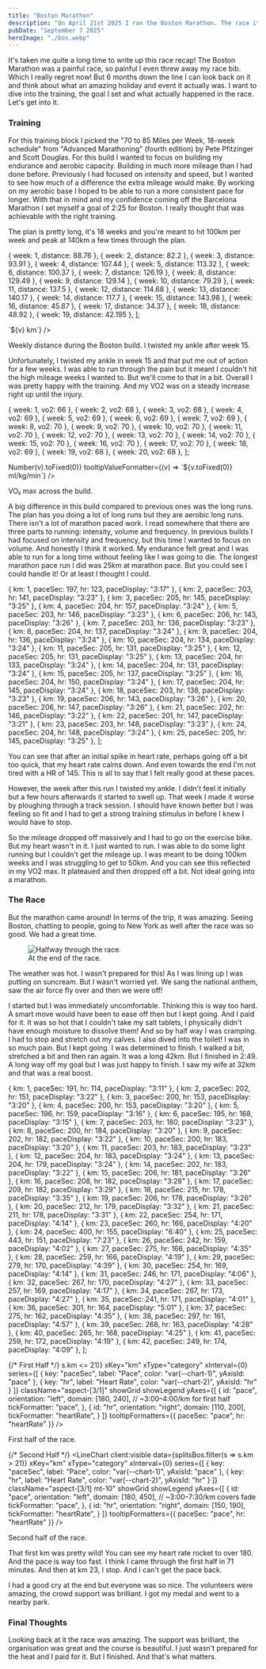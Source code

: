 ```yaml
---
title: "Boston Marathon"
description: "On April 21st 2025 I ran the Boston Marathon. The race itself didn't quite go to plan but I had an amazing time. This is the recap!"
pubDate: "September 7 2025"
heroImage: "./bos.webp"
---
```


It's taken me quite a long time to write up this race recap! The Boston Marathon was a painful race, so painful I even threw away my race bib. Which I really regret now! But 6 months down the line I can look back on it and think about what an amazing holiday and event it actually was. I want to dive into the training, the goal I set and what actually happened in the race. Let's get into it.

### Training

For this training block I picked the "70 to 85 Miles per Week, 18-week schedule" from "Advanced Marathoning" (fourth edition) by Pete Pfitzinger and Scott Douglas. For this build I wanted to focus on building my endurance and aerobic capacity. Building in much more mileage than I had done before. Previously I had focused on intensity and speed, but I wanted to see how much of a difference the extra mileage would make. By working on my aerobic base I hoped to be able to run a more consistent pace for longer. With that in mind and my confidence coming off the Barcelona Marathon I set myself a goal of 2:25 for Boston. I really thought that was achievable with the right training.

The plan is pretty long, it's 18 weeks and you're meant to hit 100km per week and peak at 140km a few times through the plan.



  { week: 1, distance: 88.76 },
  { week: 2, distance: 82.2 },
  { week: 3, distance: 93.91 },
  { week: 4, distance: 107.44 },
  { week: 5, distance: 113.32 },
  { week: 6, distance: 100.37 },
  { week: 7, distance: 126.19 },
  { week: 8, distance: 129.49 },
  { week: 9, distance: 129.14 },
  { week: 10, distance: 79.29 },
  { week: 11, distance: 137.5 },
  { week: 12, distance: 114.68 },
  { week: 13, distance: 140.17 },
  { week: 14, distance: 117.7 },
  { week: 15, distance: 143.98 },
  { week: 16, distance: 45.87 },
  { week: 17, distance: 34.37 },
  { week: 18, distance: 48.92 },
  { week: 19, distance: 42.195 },
];

<div className="my-6">
  <LineChart
    client:visible
    data={weeklyDistance}
    xKey="week"
    xType="category"
    xInterval={0}
    series={[{ key: "distance", label: "Weekly distance (km)", color: "var(--chart-1)" }]}
    className="aspect-[3/1]"
    showGrid
    showLegend
    yTickFormatter={(v) => `${v} km`}
  />
  <p className="mt-2 text-center text-xs text-muted-foreground">Weekly distance during the Boston build. I twisted my ankle after week 15.</p>
  </div>

Unfortunately, I twisted my ankle in week 15 and that put me out of action for a few weeks. I was able to run through the pain but it meant I couldn't hit the high mileage weeks I wanted to. But we'll come to that in a bit. Overall I was pretty happy with the training. And my VO2 was on a steady increase right up until the injury.


  { week: 1, vo2: 66 },
  { week: 2, vo2: 68 },
  { week: 3, vo2: 68 },
  { week: 4, vo2: 69 },
  { week: 5, vo2: 69 },
  { week: 6, vo2: 69 },
  { week: 7, vo2: 69 },
  { week: 8, vo2: 70 },
  { week: 9, vo2: 70 },
  { week: 10, vo2: 70 },
  { week: 11, vo2: 70 },
  { week: 12, vo2: 70 },
  { week: 13, vo2: 70 },
  { week: 14, vo2: 70 },
  { week: 15, vo2: 70 },
  { week: 16, vo2: 70 },
  { week: 17, vo2: 70 },
  { week: 18, vo2: 69 },
  { week: 19, vo2: 68 },
  { week: 20, vo2: 68 },
];

<div className="my-6">
  <LineChart
    client:visible
    data={vo2Max}
    xKey="week"
    xType="category"
    xInterval={0}
    series={[{ key: "vo2", label: "VO₂ max (ml/kg/min)", color: "var(--chart-1)" }]}
    className="aspect-[3/1]"
    showGrid
    showLegend
    yDomain={[60, "auto"]}
    yTickFormatter={(v) => Number(v).toFixed(0)}
    tooltipValueFormatter={(v) => `${v.toFixed(0)} ml/kg/min`}
  />
  <p className="mt-2 text-center text-xs text-muted-foreground">VO₂ max across the build.</p>
</div>

A big difference in this build compared to previous ones was the long runs. The plan has you doing a lot of long runs but they are aerobic long runs. There isn't a lot of marathon paced work. I read somewhere that there are three parts to running: intensity, volume and frequency. In previous builds I had focused on intensity and frequency, but this time I wanted to focus on volume. And honestly I think it worked. My endurance felt great and I was able to run for a long time without feeling like I was going to die. The longest marathon pace run I did was 25km at marathon pace. But you could see I could handle it! Or at least I thought I could.

  { km: 1, paceSec: 197, hr: 123, paceDisplay: "3:17" },
  { km: 2, paceSec: 203, hr: 141, paceDisplay: "3:23" },
  { km: 3, paceSec: 205, hr: 145, paceDisplay: "3:25" },
  { km: 4, paceSec: 204, hr: 157, paceDisplay: "3:24" },
  { km: 5, paceSec: 203, hr: 146, paceDisplay: "3:23" },
  { km: 6, paceSec: 206, hr: 143, paceDisplay: "3:26" },
  { km: 7, paceSec: 203, hr: 136, paceDisplay: "3:23" },
  { km: 8, paceSec: 204, hr: 137, paceDisplay: "3:24" },
  { km: 9, paceSec: 204, hr: 136, paceDisplay: "3:24" },
  { km: 10, paceSec: 204, hr: 134, paceDisplay: "3:24" },
  { km: 11, paceSec: 205, hr: 131, paceDisplay: "3:25" },
  { km: 12, paceSec: 205, hr: 131, paceDisplay: "3:25" },
  { km: 13, paceSec: 204, hr: 133, paceDisplay: "3:24" },
  { km: 14, paceSec: 204, hr: 131, paceDisplay: "3:24" },
  { km: 15, paceSec: 205, hr: 137, paceDisplay: "3:25" },
  { km: 16, paceSec: 204, hr: 150, paceDisplay: "3:24" },
  { km: 17, paceSec: 204, hr: 145, paceDisplay: "3:24" },
  { km: 18, paceSec: 203, hr: 138, paceDisplay: "3:23" },
  { km: 19, paceSec: 206, hr: 143, paceDisplay: "3:26" },
  { km: 20, paceSec: 206, hr: 147, paceDisplay: "3:26" },
  { km: 21, paceSec: 202, hr: 146, paceDisplay: "3:22" },
  { km: 22, paceSec: 201, hr: 147, paceDisplay: "3:21" },
  { km: 23, paceSec: 203, hr: 148, paceDisplay: "3:23" },
  { km: 24, paceSec: 204, hr: 148, paceDisplay: "3:24" },
  { km: 25, paceSec: 205, hr: 145, paceDisplay: "3:25" },
];


<div className="my-6">
  <LineChart
    client:visible
    data={splits}
    xKey="km"
    xType="category"
    xInterval={0}
    series={[
      { 
        key: "paceSec", 
        label: "Pace", 
        color: "var(--chart-1)",
        yAxisId: "pace"
      },
      { 
        key: "hr", 
        label: "Heart Rate", 
        color: "var(--chart-2)",
        yAxisId: "hr"
      }
    ]}
    className="aspect-[3/1]"
    showGrid
    showLegend
    yAxes={[
      {
        id: "pace",
        orientation: "left",
        domain: [195, 210],
        tickFormatter: "pace",
      },
      {
        id: "hr",
        orientation: "right",
        domain: [120, 160],
        tickFormatter: "heartRate",
      }
    ]}
    tooltipFormatters={{
      paceSec: "pace",
      hr: "heartRate"
    }}
  />
</div>

You can see that after an initial spike in heart rate, perhaps going off a bit too quick, that my heart rate calms down. And even towards the end I'm not tired with a HR of 145. This is all to say that I felt really good at these paces.

However, the week after this run I twisted my ankle. I didn't feel it initially but a few hours afterwards it started to swell up. That week I made it worse by ploughing through a track session. I should have known better but I was feeling so fit and I had to get a strong training stimulus in before I knew I would have to stop.

So the mileage dropped off massively and I had to go on the exercise bike. But my heart wasn't in it. I just wanted to run. I was able to do some light running but I couldn't get the mileage up. I was meant to be doing 100km weeks and I was struggling to get to 50km. And you can see this reflected in my VO2 max. It plateaued and then dropped off a bit. Not ideal going into a marathon.

### The Race

But the marathon came around! In terms of the trip, it was amazing. Seeing Boston, chatting to people, going to New York as well after the race was so good. We had a great time. 


 <figure className='my-5 flex justify-center flex-col items-center'>
 <Image src={bos2} height={400} alt="Halfway through the race." />
  <figcaption class="text-xs grey text-center">At the end of the race.</figcaption>
</figure> 


The weather was hot. I wasn't prepared for this! As I was lining up I was putting on suncream. But I wasn't worried yet. We sang the national anthem, saw the air force fly over and then we were off!

I started but I was immediately uncomfortable. Thinking this is way too hard. A smart move would have been to ease off then but I kept going. And I paid for it. It was so hot that I couldn't take my salt tablets, I physically didn't have enough moisture to dissolve them! And so by half way I was cramping. I had to stop and stretch out my calves. I also dived into the toilet! I was in so much pain. But I kept going. I was determined to finish. I walked a bit, stretched a bit and then ran again. It was a long 42km. But I finished in 2:49. A long way off my goal but I was just happy to finish. I saw my wife at 32km and that was a real boost.



  { km: 1, paceSec: 191, hr: 114, paceDisplay: "3:11" },
  { km: 2, paceSec: 202, hr: 151, paceDisplay: "3:22" },
  { km: 3, paceSec: 200, hr: 153, paceDisplay: "3:20" },
  { km: 4, paceSec: 200, hr: 153, paceDisplay: "3:20" },
  { km: 5, paceSec: 196, hr: 159, paceDisplay: "3:16" },
  { km: 6, paceSec: 195, hr: 168, paceDisplay: "3:15" },
  { km: 7, paceSec: 203, hr: 180, paceDisplay: "3:23" },
  { km: 8, paceSec: 200, hr: 184, paceDisplay: "3:20" },
  { km: 9, paceSec: 202, hr: 182, paceDisplay: "3:22" },
  { km: 10, paceSec: 200, hr: 183, paceDisplay: "3:20" },
  { km: 11, paceSec: 203, hr: 183, paceDisplay: "3:23" },
  { km: 12, paceSec: 204, hr: 183, paceDisplay: "3:24" },
  { km: 13, paceSec: 204, hr: 179, paceDisplay: "3:24" },
  { km: 14, paceSec: 202, hr: 183, paceDisplay: "3:22" },
  { km: 15, paceSec: 206, hr: 181, paceDisplay: "3:26" },
  { km: 16, paceSec: 208, hr: 182, paceDisplay: "3:28" },
  { km: 17, paceSec: 209, hr: 182, paceDisplay: "3:29" },
  { km: 18, paceSec: 215, hr: 178, paceDisplay: "3:35" },
  { km: 19, paceSec: 206, hr: 178, paceDisplay: "3:26" },
  { km: 20, paceSec: 212, hr: 179, paceDisplay: "3:32" },
  { km: 21, paceSec: 211, hr: 178, paceDisplay: "3:31" },
  { km: 22, paceSec: 254, hr: 171, paceDisplay: "4:14" },
  { km: 23, paceSec: 260, hr: 166, paceDisplay: "4:20" },
  { km: 24, paceSec: 400, hr: 155, paceDisplay: "6:40" },
  { km: 25, paceSec: 443, hr: 151, paceDisplay: "7:23" },
  { km: 26, paceSec: 242, hr: 159, paceDisplay: "4:02" },
  { km: 27, paceSec: 275, hr: 166, paceDisplay: "4:35" },
  { km: 28, paceSec: 259, hr: 166, paceDisplay: "4:19" },
  { km: 29, paceSec: 279, hr: 170, paceDisplay: "4:39" },
  { km: 30, paceSec: 254, hr: 169, paceDisplay: "4:14" },
  { km: 31, paceSec: 246, hr: 171, paceDisplay: "4:06" },
  { km: 32, paceSec: 267, hr: 170, paceDisplay: "4:27" },
  { km: 33, paceSec: 257, hr: 169, paceDisplay: "4:17" },
  { km: 34, paceSec: 267, hr: 173, paceDisplay: "4:27" },
  { km: 35, paceSec: 241, hr: 171, paceDisplay: "4:01" },
  { km: 36, paceSec: 301, hr: 164, paceDisplay: "5:01" },
  { km: 37, paceSec: 275, hr: 162, paceDisplay: "4:35" },
  { km: 38, paceSec: 297, hr: 161, paceDisplay: "4:57" },
  { km: 39, paceSec: 268, hr: 163, paceDisplay: "4:28" },
  { km: 40, paceSec: 265, hr: 168, paceDisplay: "4:25" },
  { km: 41, paceSec: 259, hr: 172, paceDisplay: "4:19" },
  { km: 42, paceSec: 249, hr: 174, paceDisplay: "4:09" },
];

<div className="my-6">
  {/* First Half */}
  <LineChart
    client:visible
    data={splitsBos.filter(s => s.km <= 21)}
    xKey="km"
    xType="category"
    xInterval={0}
    series={[
      { 
        key: "paceSec", 
        label: "Pace", 
        color: "var(--chart-1)",
        yAxisId: "pace"
      },
      { 
        key: "hr", 
        label: "Heart Rate", 
        color: "var(--chart-2)",
        yAxisId: "hr"
      }
    ]}
    className="aspect-[3/1]"
    showGrid
    showLegend
    yAxes={[
      {
        id: "pace",
        orientation: "left",
        domain: [180, 240], // ~3:00–4:00/km for first half
        tickFormatter: "pace",
      },
      {
        id: "hr",
        orientation: "right",
        domain: [110, 200],
        tickFormatter: "heartRate",
      }
    ]}
    tooltipFormatters={{
      paceSec: "pace",
      hr: "heartRate"
    }}
  />
    <p className="mt-2 text-center text-xs text-muted-foreground">First half of the race.</p>


  {/* Second Half */}
  <LineChart
    client:visible
    data={splitsBos.filter(s => s.km > 21)}
    xKey="km"
    xType="category"
    xInterval={0}
    series={[
      { 
        key: "paceSec", 
        label: "Pace", 
        color: "var(--chart-1)",
        yAxisId: "pace"
      },
      { 
        key: "hr", 
        label: "Heart Rate", 
        color: "var(--chart-2)",
        yAxisId: "hr"
      }
    ]}
    className="aspect-[3/1] mt-10"
    showGrid
    showLegend
    yAxes={[
      {
        id: "pace",
        orientation: "left",
        domain: [180, 450], // ~3:00–7:30/km covers fade
        tickFormatter: "pace",
      },
      {
        id: "hr",
        orientation: "right",
        domain: [150, 190],
        tickFormatter: "heartRate",
      }
    ]}
    tooltipFormatters={{
      paceSec: "pace",
      hr: "heartRate"
    }}
  />

  <p className="mt-2 text-center text-xs text-muted-foreground">Second half of the race.</p>
</div>

That first km was pretty wild! You can see my heart rate rocket to over 180. And the pace is way too fast. I think I came through the first half in 71 minutes. And then at km 23, I stop. And I can't get the pace back.

I had a good cry at the end but everyone was so nice. The volunteers were amazing, the crowd support was brilliant. I got my medal and went to a nearby park. 

### Final Thoughts

Looking back at it the race was amazing. The support was brilliant, the organisation was great and the course is beautiful. I just wasn't prepared for the heat and I paid for it. But I finished. And that's what matters.